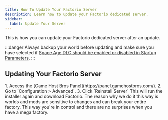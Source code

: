 ```yaml
---
title: How To Update Your Factorio Server
description: Learn how to update your Factorio dedicated server.
sidebar:
  label: Update Your Server
---
```


This is how you can update your Factorio dedicated server after an update.

:::danger
Always backup your world before updating and make sure you have selected if [Space Age DLC should be enabled or disabled in Startup Parameters](/games/factorio/enable-space-age/). 
:::

## Updating Your Factorio Server

<Steps>
1. Access the [Game Host Bros Panel](https://panel.gamehostbros.com/).
2. Go to `Configuration > Advanced`.
3. Click `Reinstall Server`
</Steps>
This will run the installer again and download Factorio. The reason why we do it this way is worlds and mods are sensitive to changes and can break your entire factory. This way you're in control and there are no surprises when you have a mega factory.